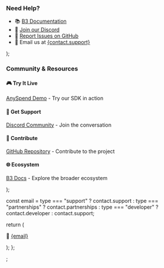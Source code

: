 
  <div>
    <h3>Need Help?</h3>
    <ul>
      <li>
        📚 <a href={links.b3Docs}>B3 Documentation</a>
      </li>
      <li>
        💬 <a href={links.discord}>Join our Discord</a>
      </li>
      <li>
        🐛 <a href={links.githubIssues}>Report Issues on GitHub</a>
      </li>
      <li>
        📧 Email us at <a href={`mailto:${contact.support}`}>{contact.support}</a>
      </li>
    </ul>
  </div>
);

  <div>
    <h3>Community & Resources</h3>
    <div style={{ display: "grid", gridTemplateColumns: "1fr 1fr", gap: "1rem" }}>
      <div>
        <h4>🎮 Try It Live</h4>
        <p>
          <a href={links.anyspendDemo}>AnySpend Demo</a> - Try our SDK in action
        </p>
      </div>
      <div>
        <h4>💬 Get Support</h4>
        <p>
          <a href={links.discord}>Discord Community</a> - Join the conversation
        </p>
      </div>
      <div>
        <h4>🔧 Contribute</h4>
        <p>
          <a href={links.github}>GitHub Repository</a> - Contribute to the project
        </p>
      </div>
      <div>
        <h4>🌐 Ecosystem</h4>
        <p>
          <a href={links.b3Docs}>B3 Docs</a> - Explore the broader ecosystem
        </p>
      </div>
    </div>
  </div>
);

  const email =
    type === "support"
      ? contact.support
      : type === "partnerships"
        ? contact.partnerships
        : type === "developer"
          ? contact.developer
          : contact.support;

return (
<div>
<p>
📧 <a href={`mailto:${email}`}>{email}</a>
</p>
</div>
);
};

;
